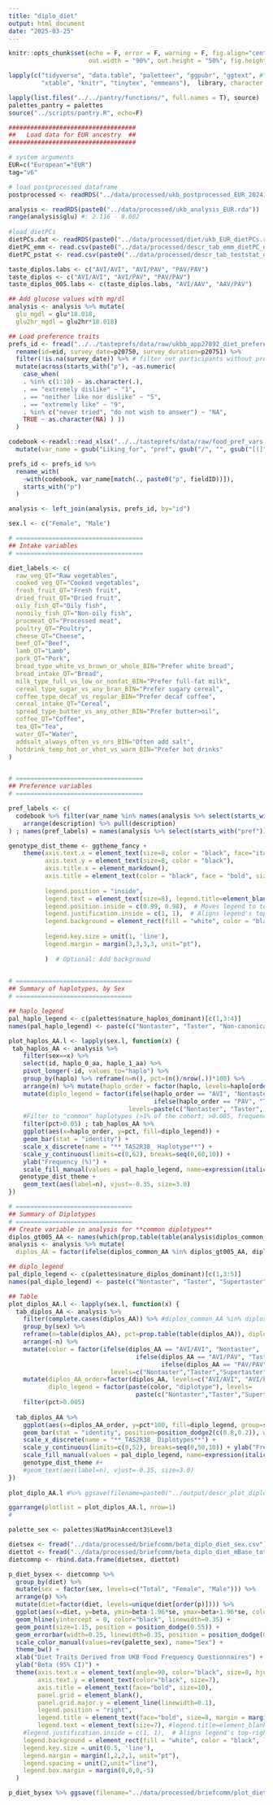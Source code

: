 ```yaml
---
title: "diplo_diet"
output: html_document
date: "2025-03-25"
---
```


```r
knitr::opts_chunk$set(echo = F, error = F, warning = F, fig.align="center", 
                      out.width = "90%", out.height = "50%", fig.height=5)

lapply(c("tidyverse", "data.table", "paletteer", "ggpubr", "ggtext", #"gplots", "R3port", 
         "xtable", "knitr", "tinytex", "emmeans"),  library, character.only = TRUE)

lapply(list.files("../../pantry/functions/", full.names = T), source)
palettes_pantry = palettes
source("../scripts/pantry.R", echo=F)

```

```r
###################################
##   Load data for EUR ancestry  ##
###################################

# system arguments
EUR=c("European"="EUR")
tag="v6"

# load postprocessed dataframe
postprocessed <- readRDS("../data/processed/ukb_postprocessed_EUR_20241227.rda")

analysis <- readRDS(paste0("../data/processed/ukb_analysis_EUR.rda"))
range(analysis$glu) #: 2.116 - 8.002
  
#load dietPCs
dietPCs.dat <- readRDS(paste0("../data/processed/diet/ukb_EUR_dietPCs.rda"))
dietPC_emm <- read.csv(paste0("../data/processed/descr_tab_emm_dietPC_diplos_sexageac_", tag,".csv"))
dietPC_pstat <- read.csv(paste0("../data/processed/descr_tab_teststat_dietPC_diplos_sexageac_",tag,".csv"))

taste_diplos.labs <- c("AVI/AVI", "AVI/PAV", "PAV/PAV")
taste_diplos <- c("AVI/AVI", "AVI/PAV", "PAV/PAV")
taste_diplos_005.labs <- c(taste_diplos.labs, "AVI/AAV", "AAV/PAV")

## Add glucose values with mg/dl
analysis <- analysis %>% mutate(
  glu_mgdl = glu*18.018,
  glu2hr_mgdl = glu2hr*18.018)

## Load preference traits
prefs_id <- fread("../../tasteprefs/data/raw/ukbb_app27892_diet_preference_11062024.csv") %>%
  rename(id=eid, survey_date=p20750, survey_duration=p20751) %>%
  filter(!is.na(survey_date)) %>% # filter out participants without preference data (N=320071)
  mutate(across(starts_with("p"), ~as.numeric(
    case_when(
    . %in% c(1:10) ~ as.character(.),
    . == "extremely dislike" ~ "1",
    . == "neither like nor dislike" ~ "5",
    . == "extremely like" ~ "9",
    . %in% c("never tried", "do not wish to answer") ~ "NA",
    TRUE ~ as.character(NA) ) ))
  ) 

codebook <-readxl::read_xlsx("../../tasteprefs/data/raw/food_pref_vars.xlsx") %>%
  mutate(var_name = gsub("Liking_for", "pref", gsub("/", "", gsub("[(]", "", gsub("[)]", "", gsub("-","", gsub(" ", "_", description)))))))

prefs_id <- prefs_id %>%
  rename_with(
    ~with(codebook, var_name[match(., paste0("p", fieldID))]),
    starts_with("p")
  )

analysis <- left_join(analysis, prefs_id, by="id")

sex.l <- c("Female", "Male")

```


```r

# ===================================
## Intake variables
# ===================================

diet_labels <- c(
  raw_veg_QT="Raw vegetables",
  cooked_veg_QT="Cooked vegetables",
  fresh_fruit_QT="Fresh fruit",
  dried_fruit_QT="Dried fruit",
  oily_fish_QT="Oily fish",
  nonoily_fish_QT="Non-oily fish",
  procmeat_QT="Processed meat",
  poultry_QT="Poultry",
  cheese_QT="Cheese",
  beef_QT="Beef",
  lamb_QT="Lamb",
  pork_QT="Pork",
  bread_type_white_vs_brown_or_whole_BIN="Prefer white bread",
  bread_intake_QT="Bread",
  milk_type_full_vs_low_or_nonfat_BIN="Prefer full-fat milk",
  cereal_type_sugar_vs_any_bran_BIN="Prefer sugary cereal",
  coffee_type_decaf_vs_regular_BIN="Prefer decaf coffee",
  cereal_intake_QT="Cereal",
  spread_type_butter_vs_any_other_BIN="Prefer butter>oil",
  coffee_QT="Coffee",
  tea_QT="Tea",
  water_QT="Water",
  addsalt_always_often_vs_nrs_BIN="Often add salt",
  hotdrink_temp_hot_or_vhot_vs_warm_BIN="Prefer hot drinks"
)


# ===================================
## Preference variables
# ===================================

pref_labels <- c(
  codebook %>% filter(var_name %in% names(analysis %>% select(starts_with("pref")))) %>% 
    arrange(description) %>% pull(description)
) ; names(pref_labels) = names(analysis %>% select(starts_with("pref")))

```

```r

genotype_dist_theme <- ggtheme_fancy +
    theme(axis.text.x = element_text(size=8, color = "black", face="italic"), #angle=25, hjust=1, 
          axis.text.y = element_text(size=8, color = "black"),
          axis.title.x = element_markdown(),
          axis.title = element_text(color = "black", face = "bold", size=10),
          
          legend.position = "inside",
          legend.text = element_text(size=8), legend.title=element_blank(),
          legend.position.inside = c(0.99, 0.98),  # Moves legend to top-right inside plot
          legend.justification.inside = c(1, 1),  # Aligns legend's top-right corner
          legend.background = element_rect(fill = "white", color = "black", linewidth=0.15), 
          
          legend.key.size = unit(1, 'line'),
          legend.margin = margin(3,3,3,3, unit="pt"),
          
          )  # Optional: Add background
  

# ================================
## Summary of haplotypes, by Sex
# ================================

## haplo_legend
pal_haplo_legend <- c(palettes$nature_haplos_dominant)[c(1,3:4)]
names(pal_haplo_legend) <- paste(c("Nontaster", "Taster", "Non-canonical"), "haplotype")

plot_haplos_AA.l <- lapply(sex.l, function(x) {
 tab_haplos_AA <- analysis %>%
    filter(sex==x) %>%
    select(id, haplo_0_aa, haplo_1_aa) %>%
    pivot_longer(-id, values_to="haplo") %>%
    group_by(haplo) %>% reframe(n=n(), pct=(n()/nrow(.))*100) %>%
    arrange(n) %>% mutate(haplo_order = factor(haplo, levels=haplo[order(n, decreasing = T)])) %>%
    mutate(diplo_legend = factor(ifelse(haplo_order == "AVI", "Nontaster haplotype", 
                                        ifelse(haplo_order == "PAV", "Taster haplotype", "Non-canonical haplotype")), 
                                 levels=paste(c("Nontaster", "Taster", "Non-canonical"), "haplotype"))) %>%
    #Filter to "common" haplotypes (>1% of the cohort; >0.005, frequency)
    filter(pct>0.05) ; tab_haplos_AA %>% 
    ggplot(aes(x=haplo_order, y=pct, fill=diplo_legend)) + 
    geom_bar(stat = "identity") + 
    scale_x_discrete(name = "**_TAS2R38_ Haplotype**") + 
    scale_y_continuous(limits=c(0,62), breaks=seq(0,60,10)) +
    ylab("Frequency (%)") + 
    scale_fill_manual(values = pal_haplo_legend, name=expression(italic("TAS2R38") ~ "Haplotypes (n)")) + 
   genotype_dist_theme +
    geom_text(aes(label=n), vjust=-0.35, size=3.0)
})

# ================================
## Summary of Diplotypes
# ================================
## Create variable in analysis for **common diplotypes**
diplos_gt005_AA <- names(which(prop.table(table(analysis$diplos_common_AA))>0.005))
analysis <- analysis %>% mutate(
  diplos_AA = factor(ifelse(diplos_common_AA %in% diplos_gt005_AA, diplos_common_AA, NA), levels=c(diplos_gt005_AA)))

## diplo_legend
pal_diplo_legend <- c(palettes$nature_diplos_dominant)[c(1,3:5)]
names(pal_diplo_legend) <- paste(c("Nontaster", "Taster", "Supertaster", "Non-canonical"), "diplotype")

## Table
plot_diplos_AA.l <- lapply(sex.l, function(x) { 
  tab_diplos_AA <- analysis %>% 
    filter(complete.cases(diplos_AA)) %>% #diplos_common_AA %in% diplos_common_AA) %>% 
    group_by(sex) %>%
    reframe(n=table(diplos_AA), pct=prop.table(table(diplos_AA)), diplos_AA=names(table(diplos_AA))) %>%
    arrange(-n) %>% 
    mutate(color = factor(ifelse(diplos_AA == "AVI/AVI", "Nontaster",
                                   ifelse(diplos_AA == "AVI/PAV", "Taster",
                                          ifelse(diplos_AA == "PAV/PAV", "Supertaster", "Non-canonical"))),
                            levels=c("Nontaster","Taster","Supertaster","Non-canonical"))) %>%
    mutate(diplos_AA_order=factor(diplos_AA, levels=c("AVI/AVI", "AVI/PAV", "PAV/PAV", "AVI/AAV", "AAV/PAV")),
           diplo_legend = factor(paste(color, "diplotype"), levels=
                                   paste(c("Nontaster","Taster","Supertaster","Non-canonical"), "diplotype"))) %>%
    filter(pct>0.005) 
  
  tab_diplos_AA %>%
    ggplot(aes(x=diplos_AA_order, y=pct*100, fill=diplo_legend, group=sex)) + 
    geom_bar(stat = "identity", position=position_dodge2(c(0.8,0.2)), width=0.75) + 
    scale_x_discrete(name = "**_TAS2R38_ Diplotypes**") + 
    scale_y_continuous(limits=c(0,52), breaks=seq(0,50,10)) + ylab("Frequency (%)") + 
    scale_fill_manual(values = pal_diplo_legend, name=expression(italic("TAS2R38") ~ "Diplotypes (n)")) + 
    genotype_dist_theme #+
    #geom_text(aes(label=n), vjust=-0.35, size=3.0)
})
  
plot_diplo_AA.l #%>% ggsave(filename=paste0("../output/descr_plot_diploAA005_order2_",tag,".pdf"), height = 4, width=6)

ggarrange(plotlist = plot_diplos_AA.l, nrow=1)
#
```

```r

palette_sex <- palettes$NatMainAccent3$Level3

dietsex <- fread("../data/processed/briefcomm/beta_diplo_diet_sex.csv") %>% select(diet=model, beta, se, p, sex)
diettot <- fread("../data/processed/briefcomm/beta_diplo_diet_mBase_total.csv") %>% select(diet=DietLabel, beta=Beta, se=SE, p=P_val_t) %>% mutate(sex="Total")
dietcomnp <- rbind.data.frame(dietsex, diettot)

p_diet_bysex <- dietcomnp %>% 
  group_by(diet) %>%
  mutate(sex = factor(sex, levels=c("Total", "Female", "Male"))) %>%
  arrange(p) %>%
  mutate(diet=factor(diet, levels=unique(diet[order(p)]))) %>%
  ggplot(aes(x=diet, y=beta, ymin=beta-1.96*se, ymax=beta+1.96*se, color=sex)) +
  geom_hline(yintercept = 0, color="black", linewidth=0.35) +
  geom_point(size=1.15, position = position_dodge(0.55)) + 
  geom_errorbar(width=0.25, linewidth=0.35, position = position_dodge(0.55)) +
  scale_color_manual(values=rev(palette_sex), name="Sex") + 
  theme_bw() + 
  xlab("Diet Traits Derived from UKB Food Frequency Questionnaires") + 
  ylab("Beta (95% CI)") +
  theme(axis.text.x = element_text(angle=90, color="black", size=8, hjust=1, vjust=0.5),
        axis.text.y = element_text(color="black", size=7),
        axis.title = element_text(face="bold", size=10),
        panel.grid = element_blank(),
        panel.grid.major.y = element_line(linewidth=0.1),
        legend.position = "right",
        legend.title = element_text(face="bold", size=8, margin = margin(0,0,2.5,0)), #element_text(face="bold", size=9),
        legend.text = element_text(size=7), #legend.title=element_blank(),legend.position.inside = c(0.99, 0.98),  # Moves legend to top-right inside plot
    #legend.justification.inside = c(1, 1),  # Aligns legend's top-right corner
    legend.background = element_rect(fill = "white", color = "black", linewidth=0.15), 
    legend.key.size = unit(0.5, 'line'),
    legend.margin = margin(1,2,2,1, unit="pt"),
    legend.spacing = unit(2,unit="line"),
    legend.box.margin = margin(0,0,0,-5)
  )

p_diet_bysex %>% ggsave(filename="../data/processed/briefcomm/plot_diet_by_sex_unadj.pdf", height=4, width=6)

```






